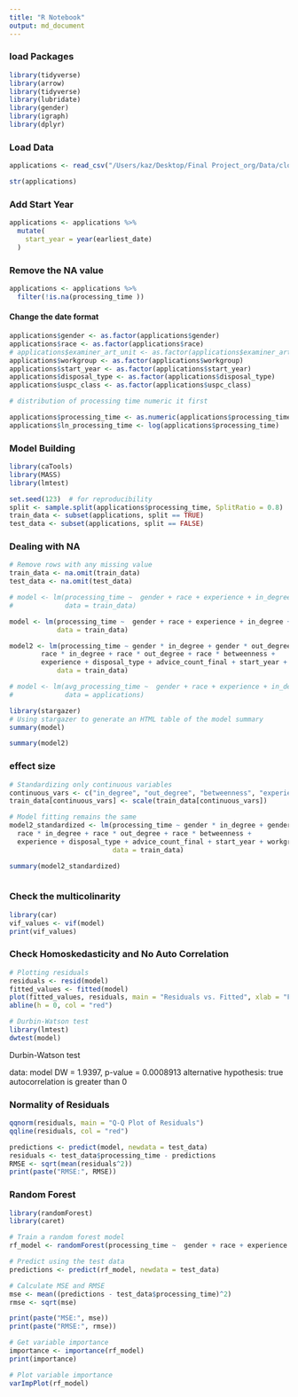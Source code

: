 ```yaml
---
title: "R Notebook"
output: md_document
---
```



### load Packages
```r
library(tidyverse)
library(arrow)
library(tidyverse)
library(lubridate)
library(gender)
library(igraph)
library(dplyr)
```

### Load Data
```r
applications <- read_csv("/Users/kaz/Desktop/Final Project_org/Data/closest_dock_events.csv")
```

```r
str(applications)
```


### Add Start Year
```r
applications <- applications %>%
  mutate(
    start_year = year(earliest_date)
  )
```

### Remove the NA value
```r
applications <- applications %>%
  filter(!is.na(processing_time ))
```



#### Change the date format
```r
applications$gender <- as.factor(applications$gender)
applications$race <- as.factor(applications$race)
# applications$examiner_art_unit <- as.factor(applications$examiner_art_unit)
applications$workgroup <- as.factor(applications$workgroup)
applications$start_year <- as.factor(applications$start_year)
applications$disposal_type <- as.factor(applications$disposal_type)
applications$uspc_class <- as.factor(applications$uspc_class)
```


```r
# distribution of processing time numeric it first

applications$processing_time <- as.numeric(applications$processing_time)
applications$ln_processing_time <- log(applications$processing_time)
```




### Model Building
```r
library(caTools)
library(MASS)
library(lmtest)

```




```r
set.seed(123)  # for reproducibility
split <- sample.split(applications$processing_time, SplitRatio = 0.8)
train_data <- subset(applications, split == TRUE)
test_data <- subset(applications, split == FALSE)

```


### Dealing with NA
```r
# Remove rows with any missing value
train_data <- na.omit(train_data)
test_data <- na.omit(test_data)


```


```r
# model <- lm(processing_time ~  gender + race + experience + in_degree + out_degree + betweenness + disposal_type + sequence_diff + advice_count_final + start_year + workgroup,
#             data = train_data)

model <- lm(processing_time ~  gender + race + experience + in_degree + out_degree + betweenness + disposal_type  + advice_count_final + start_year + workgroup,
            data = train_data)

model2 <- lm(processing_time ~ gender * in_degree + gender * out_degree + gender * betweenness +
        race * in_degree + race * out_degree + race * betweenness +
        experience + disposal_type + advice_count_final + start_year + workgroup,
            data = train_data)

# model <- lm(avg_processing_time ~  gender + race + experience + in_degree + out_degree + betweenness + disposal_type + sequence_diff + advice_count_final + start_year + workgroup,
#             data = applications)
```

```r
library(stargazer)
# Using stargazer to generate an HTML table of the model summary
summary(model)
```



```r
summary(model2)

```


### effect size
```r

# Standardizing only continuous variables
continuous_vars <- c("in_degree", "out_degree", "betweenness", "experience", "advice_count_final")
train_data[continuous_vars] <- scale(train_data[continuous_vars])

# Model fitting remains the same
model2_standardized <- lm(processing_time ~ gender * in_degree + gender * out_degree + gender * betweenness +
  race * in_degree + race * out_degree + race * betweenness +
  experience + disposal_type + advice_count_final + start_year + workgroup,
                          data = train_data)

summary(model2_standardized)

```

```r
```


### Check the multicolinarity
```r
library(car)
vif_values <- vif(model)
print(vif_values)

```



### Check Homoskedasticity and  No Auto Correlation
```r
# Plotting residuals
residuals <- resid(model)
fitted_values <- fitted(model)
plot(fitted_values, residuals, main = "Residuals vs. Fitted", xlab = "Fitted Values", ylab = "Residuals")
abline(h = 0, col = "red")

# Durbin-Watson test
library(lmtest)
dwtest(model)
```

Durbin-Watson test

data:  model
DW = 1.9397, p-value = 0.0008913
alternative hypothesis: true autocorrelation is greater than 0






### Normality of Residuals
```r
qqnorm(residuals, main = "Q-Q Plot of Residuals")
qqline(residuals, col = "red")
```



```r
predictions <- predict(model, newdata = test_data)
residuals <- test_data$processing_time - predictions
RMSE <- sqrt(mean(residuals^2))
print(paste("RMSE:", RMSE))
```


### Random Forest

```r
library(randomForest)
library(caret)
```




```r
# Train a random forest model
rf_model <- randomForest(processing_time ~  gender + race + experience + in_degree + out_degree + betweenness + disposal_type  + advice_count_final + start_year + workgroup , data = train_data, ntree = 500, mtry = 4, importance = TRUE)

```
```r
# Predict using the test data
predictions <- predict(rf_model, newdata = test_data)

# Calculate MSE and RMSE
mse <- mean((predictions - test_data$processing_time)^2)
rmse <- sqrt(mse)

print(paste("MSE:", mse))
print(paste("RMSE:", rmse))

```

```r
# Get variable importance
importance <- importance(rf_model)
print(importance)

# Plot variable importance
varImpPlot(rf_model)

```





